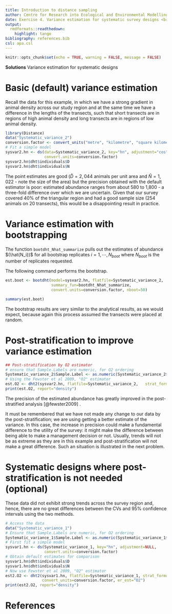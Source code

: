 ---
title: Introduction to distance sampling
author: Centre for Research into Ecological and Environmental Modelling  <br> **University of St Andrews**
date: Exercise 4. Variance estimation for systematic survey designs <br> November 2020
output: 
  rmdformats::readthedown:
    highlight: tango
bibliography: references.bib
csl: apa.csl
---

```{r setup, include=FALSE}
knitr::opts_chunk$set(echo = TRUE, warning = FALSE, message = FALSE)
```

::: {.alert .alert-success}
<strong>Solutions</strong> Variance estimation for systematic designs
:::

# Basic (default) variance estimation

Recall the data for this example, in which we have a strong gradient in animal density across our study region and at the same time we have a difference in the lengths of the transects, such that short transects are in regions of high animal density and long transects are in regions of low animal density.

```{r, echo=T, eval=T}
library(Distance)
data("Systematic_variance_2")
conversion.factor <- convert_units("metre", "kilometre", "square kilometre")
# Fit a simple model
sysvar2.hn <- ds(data=Systematic_variance_2, key="hn", adjustment="cos",
                 convert.units=conversion.factor)
sysvar2.hn$dht$individuals$D
sysvar2.hn$dht$individuals$N
```

The point estimates are good ($\hat D = 2,044$ animals per unit area and $\hat N=1,022$ - note the size of the area) but the precision obtained with the default estimator is poor: estimated abundance ranges from about 580 to 1,800 - a three-fold difference over which we are uncertain. Given that our survey covered 40% of the triangular region and had a good sample size (254 animals on 20 transects), this would be a disappointing result in practice.

# Variance estimation with bootstrapping

The function `bootdht_Nhat_summarize` pulls out the estimates of abundance $(\hat{N_i})$ for all bootstrap replicates $i = 1, \cdots, N_{boot}$ where $N_{boot}$ is the number of replicates requested.

The following command performs the bootstrap.

```{r, quiet=T, suppress_messages=T, message=F, results=F}
est.boot <- bootdht(model=sysvar2.hn, flatfile=Systematic_variance_2,
                    summary_fun=bootdht_Nhat_summarize, 
                    convert.units=conversion.factor, nboot=50)
```

```{r, eval=T}
summary(est.boot)
```

The bootstrap results are very similar to the analytical results, as we would expect, because again this process assumed the transects were placed at random.

# Post-stratification to improve variance estimation

```{r, echo=T, eval=T}
## Post-stratification by O2 estimator
# ensure that Sample.Labels are numeric, for O2 ordering
Systematic_variance_2$Sample.Label <- as.numeric(Systematic_variance_2$Sample.Label)
# Using the Fewster et al 2009, "O2" estimator 
est.O2 <- dht2(sysvar2.hn, flatfile=Systematic_variance_2,   strat_formula=~1, convert_units=conversion.factor, er_est="O2")
print(est.O2, report="density")
```

The precision of the estimated abundance has greatly improved in the post-stratified analysis [@fewster2009] .

It must be remembered that we have not made any change to our data by the post-stratification; we are using getting a better estimate of the variance. In this case, the increase in precision could make a fundamental difference to the utility of the survey: it might make the difference between being able to make a management decision or not. Usually, trends will not be as extreme as they are in this example and post-stratification will not make a great difference. Such an situation is illustrated in the next problem.

# Systematic designs where post-stratification is not needed (optional)

These data did not exhibit strong trends across the survey region and, hence, there are no great differences between the CVs and 95% confidence intervals using the two methods.

```{r, echo=T, eval=T}
# Access the data
data("Systematic_variance_1")
# Ensure that Sample.Labels are numeric, for O2 ordering
Systematic_variance_1$Sample.Label <- as.numeric(Systematic_variance_1$Sample.Label)
# First fit a simple model
sysvar1.hn <- ds(Systematic_variance_1, key="hn", adjustment=NULL, 
                 convert.units=conversion.factor)
# Obtain default estimates for comparison
sysvar1.hn$dht$individuals$D
sysvar1.hn$dht$individuals$N
# Now use Fewster et al 2009, "O2" estimator 
est2.O2 <- dht2(sysvar1.hn, flatfile=Systematic_variance_1, strat_formula=~1,
                convert_units=conversion.factor, er_est="O2")
print(est2.O2, report="density")
```

# References
